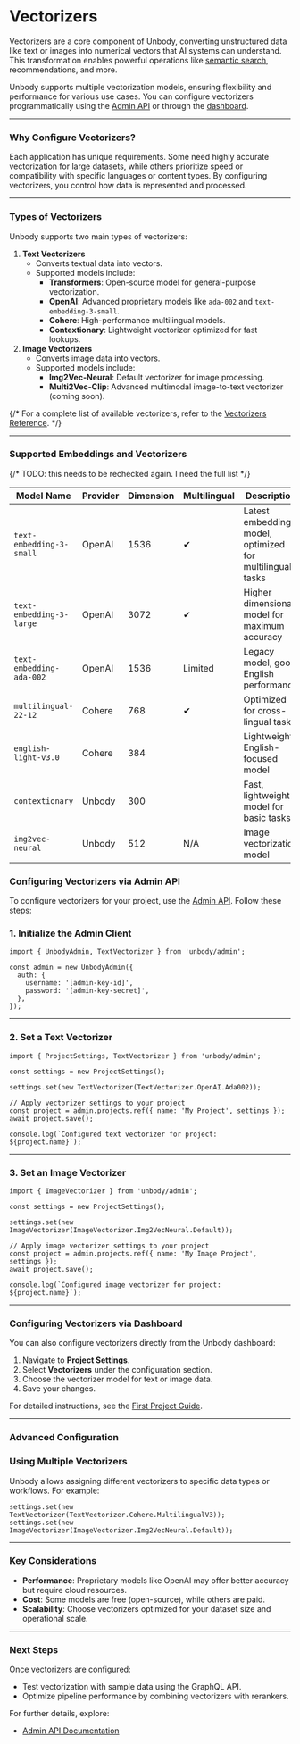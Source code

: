 # Vectorizers

Vectorizers are a core component of Unbody, converting unstructured data like text or images into numerical vectors that AI systems can understand. This transformation enables powerful operations like [semantic search](/content-api/search/semantic-search), recommendations, and more.

Unbody supports multiple vectorization models, ensuring flexibility and performance for various use cases. You can configure vectorizers programmatically using the [Admin API](/admin-api) or through the [dashboard](https://app.unbody.io/projects/).

---

### Why Configure Vectorizers?

Each application has unique requirements. Some need highly accurate vectorization for large datasets, while others prioritize speed or compatibility with specific languages or content types. By configuring vectorizers, you control how data is represented and processed.

---

### Types of Vectorizers

Unbody supports two main types of vectorizers:

1. **Text Vectorizers**
    - Converts textual data into vectors.
    - Supported models include:
        - **Transformers**: Open-source model for general-purpose vectorization.
        - **OpenAI**: Advanced proprietary models like `ada-002` and `text-embedding-3-small`.
        - **Cohere**: High-performance multilingual models.
        - **Contextionary**: Lightweight vectorizer optimized for fast lookups.
2. **Image Vectorizers**
    - Converts image data into vectors.
    - Supported models include:
        - **Img2Vec-Neural**: Default vectorizer for image processing.
        - **Multi2Vec-Clip**: Advanced multimodal image-to-text vectorizer (coming soon).

{/* For a complete list of available vectorizers, refer to the [Vectorizers Reference](/project-configurations/vectorizers). */}

---

### Supported Embeddings and Vectorizers
{/* TODO: this needs to be rechecked again. I need the full list */}

| Model Name | Provider | Dimension | Multilingual | Description |
| --- | --- | --- | --- | --- |
| `text-embedding-3-small` | OpenAI | 1536 | ✔ | Latest embedding model, optimized for multilingual tasks |
| `text-embedding-3-large` | OpenAI | 3072 | ✔ | Higher dimensional model for maximum accuracy |
| `text-embedding-ada-002` | OpenAI | 1536 | Limited | Legacy model, good English performance |
| `multilingual-22-12` | Cohere | 768 | ✔ | Optimized for cross-lingual tasks |
| `english-light-v3.0` | Cohere | 384 | | Lightweight English-focused model |
| `contextionary` | Unbody | 300 | | Fast, lightweight model for basic tasks |
| `img2vec-neural` | Unbody | 512 | N/A | Image vectorization model |

### Configuring Vectorizers via Admin API

To configure vectorizers for your project, use the [Admin API](/admin-api). Follow these steps:

### **1. Initialize the Admin Client**

```tsx copy
import { UnbodyAdmin, TextVectorizer } from 'unbody/admin';

const admin = new UnbodyAdmin({
  auth: {
    username: '[admin-key-id]',
    password: '[admin-key-secret]',
  },
});

```

---

### **2. Set a Text Vectorizer**

```tsx copy
import { ProjectSettings, TextVectorizer } from 'unbody/admin';

const settings = new ProjectSettings();

settings.set(new TextVectorizer(TextVectorizer.OpenAI.Ada002));

// Apply vectorizer settings to your project
const project = admin.projects.ref({ name: 'My Project', settings });
await project.save();

console.log(`Configured text vectorizer for project: ${project.name}`);

```

---

### **3. Set an Image Vectorizer**

```tsx copy
import { ImageVectorizer } from 'unbody/admin';

const settings = new ProjectSettings();

settings.set(new ImageVectorizer(ImageVectorizer.Img2VecNeural.Default));

// Apply image vectorizer settings to your project
const project = admin.projects.ref({ name: 'My Image Project', settings });
await project.save();

console.log(`Configured image vectorizer for project: ${project.name}`);

```

---

### Configuring Vectorizers via Dashboard

You can also configure vectorizers directly from the Unbody dashboard:

1. Navigate to **Project Settings**.
2. Select **Vectorizers** under the configuration section.
3. Choose the vectorizer model for text or image data.
4. Save your changes.

For detailed instructions, see the [First Project Guide](/first-project).

---

### Advanced Configuration

### Using Multiple Vectorizers

Unbody allows assigning different vectorizers to specific data types or workflows. For example:

```tsx copy
settings.set(new TextVectorizer(TextVectorizer.Cohere.MultilingualV3));
settings.set(new ImageVectorizer(ImageVectorizer.Img2VecNeural.Default));

```

---

### Key Considerations

- **Performance**: Proprietary models like OpenAI may offer better accuracy but require cloud resources.
- **Cost**: Some models are free (open-source), while others are paid.
- **Scalability**: Choose vectorizers optimized for your dataset size and operational scale.

---

### Next Steps

Once vectorizers are configured:

- Test vectorization with sample data using the GraphQL API.
- Optimize pipeline performance by combining vectorizers with rerankers.

For further details, explore:

- [Admin API Documentation](/admin-api)